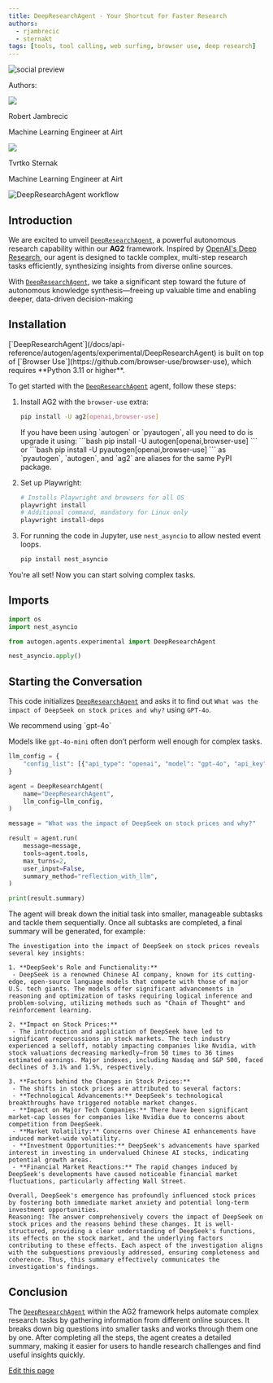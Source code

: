 ```yaml
---
title: DeepResearchAgent - Your Shortcut for Faster Research
authors:
  - rjambrecic
  - sternakt
tags: [tools, tool calling, web surfing, browser use, deep research]
---
```


<div>
<img noZoom className="social-share-img"
  src="https://media.githubusercontent.com/media/ag2ai/ag2/refs/heads/main/website/static/img/cover.png"
  alt="social preview"
  style={{ position: 'absolute', left: '-9999px' }}
/>
</div>

<div class="blog-authors">
  <p class="authors">Authors:</p>
  <CardGroup cols={2}>
    <Card href="https://github.com/rjambrecic">
        <div class="col card">
          <div class="img-placeholder">
            <img noZoom src="https://github.com/rjambrecic.png" />
          </div>
          <div>
            <p class="name">Robert Jambrecic</p>
            <p>Machine Learning Engineer at Airt</p>
          </div>
        </div>
    </Card>
    <Card href="https://github.com/sternakt">
        <div class="col card">
          <div class="img-placeholder">
            <img noZoom src="https://github.com/sternakt.png" />
          </div>
          <div>
            <p class="name">Tvrtko Sternak</p>
            <p>Machine Learning Engineer at Airt</p>
          </div>
        </div>
    </Card>
  </CardGroup>
</div>

![DeepResearchAgent workflow](img/DeepResearchAgent.png)

## Introduction

We are excited to unveil [`DeepResearchAgent`](/docs/api-reference/autogen/agents/experimental/DeepResearchAgent), a powerful autonomous research capability within our **AG2** framework. Inspired by [OpenAI's Deep Research](https://openai.com/index/introducing-deep-research), our agent is designed to tackle complex, multi-step research tasks efficiently, synthesizing insights from diverse online sources.

With [`DeepResearchAgent`](/docs/api-reference/autogen/agents/experimental/DeepResearchAgent), we take a significant step toward the future of autonomous knowledge synthesis—freeing up valuable time and enabling deeper, data-driven decision-making
## Installation

<Warning>
[`DeepResearchAgent`](/docs/api-reference/autogen/agents/experimental/DeepResearchAgent) is built on top of [`Browser Use`](https://github.com/browser-use/browser-use), which requires **Python 3.11 or higher**.
</Warning>

To get started with the [`DeepResearchAgent`](/docs/api-reference/autogen/agents/experimental/DeepResearchAgent) agent, follow these steps:

1. Install AG2 with the `browser-use` extra:
    ```bash
    pip install -U ag2[openai,browser-use]
    ```
    <Tip>
    If you have been using `autogen` or `pyautogen`, all you need to do is upgrade it using:
    ```bash
    pip install -U autogen[openai,browser-use]
    ```
    or
    ```bash
    pip install -U pyautogen[openai,browser-use]
    ```
    as `pyautogen`, `autogen`, and `ag2` are aliases for the same PyPI package.
    </Tip>
2. Set up Playwright:

    ```bash
    # Installs Playwright and browsers for all OS
    playwright install
    # Additional command, mandatory for Linux only
    playwright install-deps
    ```

3. For running the code in Jupyter, use `nest_asyncio` to allow nested event loops.
    ```bash
    pip install nest_asyncio
    ```

You're all set! Now you can start solving complex tasks.

## Imports

```python
import os
import nest_asyncio

from autogen.agents.experimental import DeepResearchAgent

nest_asyncio.apply()
```

## Starting the Conversation

This code initializes [`DeepResearchAgent`](/docs/api-reference/autogen/agents/experimental/DeepResearchAgent) and asks it to find out `What was the impact of DeepSeek on stock prices and why?` using `GPT-4o`.

<Tip>
We recommend using `gpt-4o`

Models like `gpt-4o-mini` often don’t perform well enough for complex tasks.
</Tip>

```python
llm_config = {
    "config_list": [{"api_type": "openai", "model": "gpt-4o", "api_key": os.environ["OPENAI_API_KEY"]}],
}

agent = DeepResearchAgent(
    name="DeepResearchAgent",
    llm_config=llm_config,
)

message = "What was the impact of DeepSeek on stock prices and why?"

result = agent.run(
    message=message,
    tools=agent.tools,
    max_turns=2,
    user_input=False,
    summary_method="reflection_with_llm",
)

print(result.summary)
```

The agent will break down the initial task into smaller, manageable subtasks and tackle them sequentially. Once all subtasks are completed, a final summary will be generated, for example:

```console
The investigation into the impact of DeepSeek on stock prices reveals several key insights:

1. **DeepSeek's Role and Functionality:**
 - DeepSeek is a renowned Chinese AI company, known for its cutting-edge, open-source language models that compete with those of major U.S. tech giants. The models offer significant advancements in reasoning and optimization of tasks requiring logical inference and problem-solving, utilizing methods such as "Chain of Thought" and reinforcement learning.

2. **Impact on Stock Prices:**
 - The introduction and application of DeepSeek have led to significant repercussions in stock markets. The tech industry experienced a selloff, notably impacting companies like Nvidia, with stock valuations decreasing markedly—from 50 times to 36 times estimated earnings. Major indexes, including Nasdaq and S&P 500, faced declines of 3.1% and 1.5%, respectively.

3. **Factors behind the Changes in Stock Prices:**
 - The shifts in stock prices are attributed to several factors:
 - **Technological Advancements:** DeepSeek's technological breakthroughs have triggered notable market changes.
 - **Impact on Major Tech Companies:** There have been significant market-cap losses for companies like Nvidia due to concerns about competition from DeepSeek.
 - **Market Volatility:** Concerns over Chinese AI enhancements have induced market-wide volatility.
 - **Investment Opportunities:** DeepSeek's advancements have sparked interest in investing in undervalued Chinese AI stocks, indicating potential growth areas.
 - **Financial Market Reactions:** The rapid changes induced by DeepSeek's developments have caused noticeable financial market fluctuations, particularly affecting Wall Street.

Overall, DeepSeek's emergence has profoundly influenced stock prices by fostering both immediate market anxiety and potential long-term investment opportunities.
Reasoning: The answer comprehensively covers the impact of DeepSeek on stock prices and the reasons behind these changes. It is well-structured, providing a clear understanding of DeepSeek's functions, its effects on the stock market, and the underlying factors contributing to these effects. Each aspect of the investigation aligns with the subquestions previously addressed, ensuring completeness and coherence. Thus, this summary effectively communicates the investigation's findings.
```

## Conclusion

The [`DeepResearchAgent`](/docs/api-reference/autogen/agents/experimental/DeepResearchAgent) within the AG2 framework helps automate complex research tasks by gathering information from different online sources. It breaks down big questions into smaller tasks and works through them one by one. After completing all the steps, the agent creates a detailed summary, making it easier for users to handle research challenges and find useful insights quickly.
<div className="edit-url-container">
    <a className="edit-url" href="https://github.com/ag2ai/ag2/edit/main/website/docs/_blogs/2025-02-13-DeepResearchAgent/index.mdx" target='_blank'><Icon icon="pen" iconType="solid" size="13px"/> Edit this page</a>
</div>

